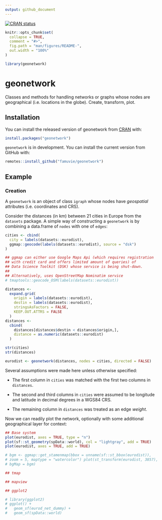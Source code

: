 ```yaml
---
output: github_document
---
```


[![CRAN status](https://www.r-pkg.org/badges/version/geonetwork)](https://cran.r-project.org/package=geonetwork)

<!-- README.md is generated from README.Rmd. Please edit that file -->

```r
knitr::opts_chunk$set(
  collapse = TRUE,
  comment = "#>",
  fig.path = "man/figures/README-",
  out.width = "100%"
)

library(geonetwork)
```
# geonetwork

Classes and methods for handling networks or graphs whose nodes are
geographical (i.e. locations in the globe). Create, transform, plot.


## Installation

You can install the released version of geonetwork from [CRAN](https://CRAN.R-project.org) with:

``` r
install.packages("geonetwork")
```

`geonetwork` is in development. You can install the current version
from GitHub with:

```r
remotes::install_github("famuvie/geonetwork")
```


## Example

### Creation

A `geonetwork` is an object of class `igraph` whose nodes have
_geospatial_ attributes (i.e. coordinates and CRS).

Consider the distances (in km) between 21 cities in Europe from the
`datasets` package. A simple way of constructing a `geonetwork` is
by combining a data.frame of `nodes` with one of `edges`:

```r
cities <- cbind(
  city = labels(datasets::eurodist),
  ggmap::geocode(labels(datasets::eurodist), source = "dsk")
)

## ggmap can either use Google Maps Api (which requires registration
## with credit card and offers limited amount of queries) of 
## Data Science Toolkit (DSK) whose service is being shut-down.
## 
## Alternatively, uses OpenStreetMap Nominatim service
# tmaptools::geocode_OSM(labels(datasets::eurodist))

distances <- 
  expand.grid(
    origin = labels(datasets::eurodist),
    destin = labels(datasets::eurodist),
    stringsAsFactors = FALSE,
    KEEP.OUT.ATTRS = FALSE
  )
distances <- 
  cbind(
    distances[distances$destin < distances$origin,],
    distance = as.numeric(datasets::eurodist)
  )

str(cities)
str(distances)

eurodist <- geonetwork(distances, nodes = cities, directed = FALSE)
```

Several assumptions were made here unless otherwise specified:

- The first column in `cities` was matched with the first two columns
in `distances`.

- The second and third columns in `cities` were assumed to be 
longitude and latitude in decimal degrees in a WGS84 CRS.

- The remaining column in `distances` was treated as an edge _weight_.

Now we can readily plot the network, optionally with some additional 
geographical layer for context:


```r
## Base system
plot(eurodist, axes = TRUE, type = "n")
plot(sf::st_geometry(spData::world), col = "lightgray", add = TRUE)
plot(eurodist, axes = TRUE, add = TRUE)

```

```r

# bgm <- ggmap::get_stamenmap(bbox = unname(sf::st_bbox(eurodist)),
# zoom = 5, maptype = "watercolor") plot(st_transform(eurodist, 3857),
# bgMap = bgm)

## tmap

## mapview

## ggplot2

# library(ggplot2)
# ggplot() +
#   geom_sf(eurod_net_dummy) +
#   geom_sf(spData::world)

```

